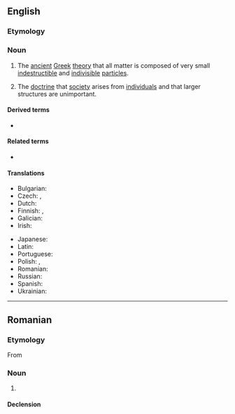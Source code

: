 ==English==
{{wikipedia}}

===Etymology===
{{suffix|en|atom|ism}}

===Noun===
{{en-noun|~}}

# {{lb|en|philosophy}} The [[ancient]] [[Greek]] [[theory]] that all matter is composed of very small [[indestructible]] and [[indivisible]] [[particle]]s.
# {{lb|en|philosophy}} The [[doctrine]] that [[society]] arises from [[individual]]s and that larger structures are unimportant.

====Derived terms====
* {{l|en|logical atomism}}

====Related terms====
* {{l|en|atomistic}}

====Translations====
{{trans-top|ancient Greek theory}}
* Bulgarian: {{t|bg|атомизъм|m|sc=Cyrl}}
* Czech: {{t+|cs|atomismus|m}}, {{t+|cs|atomizmus|m}}
* Dutch: {{t+|nl|atomisme|n}}
* Finnish: {{t+|fi|atomismi}}, {{t|fi|atomioppi}}
* Galician: {{t+|gl|atomismo|m}}
* Irish: {{t|ga|adamhachas|m}}
{{trans-mid}}
* Japanese: {{t|ja|原子説|tr=げんしせつ, genshisetsu}}
* Latin: {{t-needed|la}}
* Portuguese: {{t+|pt|atomismo|m}}
* Polish: {{t|pl|atomizm}}, {{t|pl|atomistyka|f}}
* Romanian: {{t+|ro|atomism|n}}
* Russian: {{t+|ru|атоми́зм|m}}
* Spanish: {{t-needed|es}}
* Ukrainian: {{t+|uk|атомізм|m|sc=Cyrl}}
{{trans-bottom}}

----

==Romanian==

===Etymology===
From {{bor|ro|fr|atomisme}}

===Noun===
{{ro-noun|n|-}}

# {{l|en|atomism}}

====Declension====
{{ro-noun-n|n=sg}}